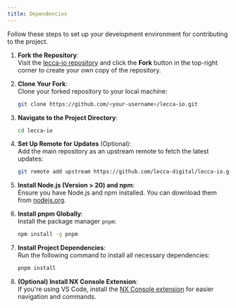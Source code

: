 ```yaml
---
title: Dependencies
---
```


Follow these steps to set up your development environment for contributing to the project.

1. **Fork the Repository**:  
   Visit the [lecca-io repository](https://github.com/lecca-digital/lecca-io.git) and click the **Fork** button in the top-right corner to create your own copy of the repository.

2. **Clone Your Fork**:  
   Clone your forked repository to your local machine:

   ```bash
   git clone https://github.com/<your-username>/lecca-io.git
   ```

3. **Navigate to the Project Directory**:

   ```bash
   cd lecca-io
   ```

4. **Set Up Remote for Updates** (Optional):  
   Add the main repository as an upstream remote to fetch the latest updates:

   ```bash
   git remote add upstream https://github.com/lecca-digital/lecca-io.git
   ```

5. **Install Node.js (Version > 20) and npm**:  
   Ensure you have Node.js and npm installed. You can download them from [nodejs.org](https://nodejs.org).

6. **Install pnpm Globally**:  
   Install the package manager `pnpm`:

   ```bash
   npm install -g pnpm
   ```

7. **Install Project Dependencies**:  
   Run the following command to install all necessary dependencies:

   ```bash
   pnpm install
   ```

8. **(Optional) Install NX Console Extension**:  
   If you're using VS Code, install the [NX Console extension](https://marketplace.visualstudio.com/items?itemName=nrwl.angular-console) for easier navigation and commands.
